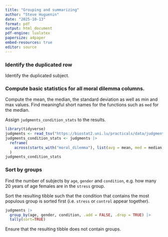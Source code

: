 ```yaml
---
title: "Grouping and summarizing"
author: "Steve Huguenin"
date: "2025-10-13"
format: pdf
output: html_document
pdf-engine: lualatex
papersize: a4paper
embed-resources: true
editor: source
---
```



### Identify the duplicated row
Identify the duplicated subject.

### Compute basic statistics for all moral dilemma columns. 
Compute the mean, the median, the standard deviation as well as min and max values.
Find meaningful short names for the functions such as `med` for  the median.

Assign `judgments_condition_stats` to the results.

```r
library(tidyverse)
judgments <- read_tsv("https://biostat2.uni.lu/practicals/data/judgments.tsv")
judgments_condition_stats <- judgments |>
  reframe(
    across(starts_with("moral_dilemma"), list(avg = mean, med = median, std = sd, min = min, max = max))
  )
judgments_condition_stats
```



### Sort by groups

Find the number of subjects by `age`, `gender` and `condition`, e.g. how many 20 years of age females are in the `stress` group. 

Sort the resulting tibble such that the condition that contains the most populous group is sorted first (i.e. `stress` or `control` appear together). 

```r
judgments |>
  group_by(age, gender, condition, .add = FALSE, .drop = TRUE) |>
  tally(sort=TRUE)
```

Ensure that the resulting tibble does not contain groups.




